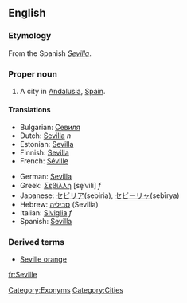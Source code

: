 ==English==

===Etymology===
From the Spanish ''[[Sevilla]]''.

===Proper noun===
{{en-proper noun}}
# A city in [[Andalusia]], [[Spain]].

====Translations====
{{top}}
*Bulgarian: [[Севиля]]
*Dutch: [[Sevilla]] ''n''
*Estonian: [[Sevilla]]
*Finnish: [[Sevilla]]
*French: [[Séville]]
{{mid}}
*German: [[Sevilla]]
*Greek: [[Σεβίλλη]] [se̞ˈvili] ''f''
*Japanese: [[セビリア]](sebiria), [[セビーリャ]](sebīrya)
*Hebrew: [[סביליה]] (Sevilia)
*Italian: [[Siviglia]] ''f''
*Spanish: [[Sevilla]]
{{bottom}}

===Derived terms===
*[[Seville orange]]

[[Category:Exonyms]]
[[Category:Cities]]

[[fr:Seville]]